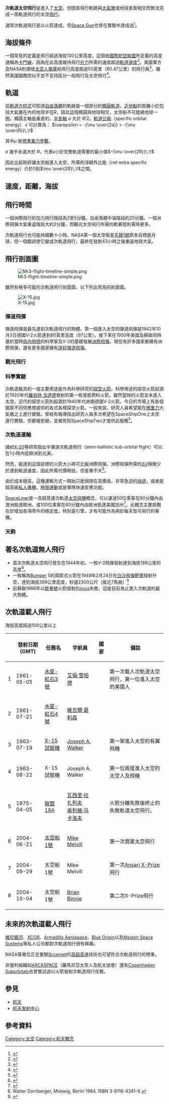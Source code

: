 {{Spaceflight sidebar}}{{noteTA
|1=zh:次軌道;zh-cn:亚轨道;
}}

'''次軌道太空飛行'''是進入了[[太空|太空]]，但因其飛行軌跡與[[大氣層|大氣層]]或地球表面相交而無法完成一周軌道飛行的太空[[航天|飛行]]。

通常次軌道飛行是以火箭達成，但[[Space_Gun|Space Gun]]也曾在實驗中達成過<ref>{{Cite web|title=Martlet|url=http://www.astronautix.com/fam/martlet.htm|date=Encyclopedia Astronautica|archiveurl=https://web.archive.org/web/20100926022558/http://www.astronautix.com/fam/martlet.htm|archivedate=2010-09-26|deadurl=yes}}</ref>。

==海拔條件==
一個常見的定義是飛行超過海拔100公里高度，這個由[[國際航空聯盟|國際航空聯盟]]所定義的高度通稱為[[卡門線|卡門線]]，因為在此高度維持飛行[[升力|升力]]所需的速度超過[[軌道速度|軌道速度]]<ref>{{cite web|title=100 km Altitude Boundary for Astronautics|url=http://nccur.lib.nccu.edu.tw/handle/140.119/51133|access-date=2014-05-26|publisher=[[国际航空联合会|Fédération Aéronautique Internationale]]|archive-url=https://web.archive.org/web/20201221031527/http://nccur.lib.nccu.edu.tw/handle/140.119/51133|archive-date=2020-12-21|dead-url=no}}</ref>。美國軍方及NASA則頒發[[太空人徽章|太空人徽章]]給飛行高度超過50英里（80.47公里）的飛行員<ref>{{Cite web|title=X-15 Space Pioneers Now Honored as Astronauts|url=http://www.nasa.gov/centers/dryden/news/NewsReleases/2005/05-57.html|access-date=2014-05-26|publisher=NASA|archive-url=https://web.archive.org/web/20170611194526/https://www.nasa.gov/centers/dryden/news/NewsReleases/2005/05-57.html|archive-date=2017-06-11|dead-url=no}}</ref>，雖然美國國務院似乎並不支持區分一般飛行及太空飛行<ref>{{Cite web|title=85. U.S. Statement, Definition and Delimitation of Outer Space And The Character And Utilization Of The Geostationary Orbit, Legal Subcommittee of the United Nations Committee on the Peaceful Uses of Outer Space at its 40th Session in Vienna from April|url=http://www.state.gov/s/l/22718.htm|access-date=2014-05-26|publisher=U.S. Department of State|archive-url=https://web.archive.org/web/20190503025225/https://www.state.gov/s/l/22718.htm|archive-date=2019-05-03|dead-url=no}}</ref>。

==軌道==
從[[軌道方程式|軌道方程式]]可知道[[自由落體|自由落體]]的軌跡是一個部分的[[橢圓軌道|橢圓軌道]]。[[近地點|近地點]]的距離小於包括大氣層在內的地球半徑''R''，因此這個橢圓與地球相交，太空船不可能繞地球一圈。橢圓主軸是垂直的，[[半長軸|半長軸]] ''a'' 大於 ''R''/2。[[軌道比能|軌道比能]]（specific orbital energy）
<math>\epsilon</math> 可計算為：
<math>\varepsilon = -{\mu \over{2a}} > -{\mu \over{R}}\,\!</math>

其中<math>\mu\,\!</math>是[[標準重力參數|標準重力參數]]。

''a'' 幾乎永遠大於 ''R''，代表<math>\epsilon</math>小於完整軌道需要的最小值<math>-{\mu \over{2R}}\,\!</math>
 
因此比起剛好讓太空船進入太空，所需的淨額外比能（net extra specific energy）介於0到<math>\mu \over{2R}\,\!</math>之間。

==速度，距離，海拔==

==飛行時間==
一個洲際飛行的加力飛行階段為3至5分鐘，自由落體中端階段約25分鐘。一個洲際飛彈大氣重返階段大約2分鐘，而觀光太空飛行所需的軟著陸則需時更多。

次軌道飛行也可能持續數十小時。NASA第一個太空衛星[[先鋒1號|先鋒1號]]原本目標是月球，但一個錯誤使它變成次軌道飛行，最終在發射43小時之後重返地球大氣。

==飛行剖面圖==
[[File:Mr3-flight-timeline-simple.png|thumb]]

雖然有極多可能的次軌道飛行剖面圖，以下列出常見的剖面圖。

[[File:X-15.jpg|thumb]]

===彈道飛彈===
彈道飛彈是最先達到次軌道飛行的物體。第一個進入太空的彈道飛彈是1942年10月3日德國V-2火箭達到60英里高度（97公里）。接下來在1950年美國及蘇聯同時基於當時[[佩內明德|佩內明德]]的科學家及V-2的基礎發展[[洲際飛彈|洲際飛彈]]。現在有許多國家都擁有洲際飛彈，還有更多國家擁有[[遠程彈道飛彈|遠程彈道飛彈]]。

===觀光飛行===

===科學實驗===
次軌道載具的一個主要用途是作為科學研究的[[探空火箭|探空火箭]]。科學用途的探空火箭起源於1920年代[[羅伯特·戈達德|羅伯特·戈達德]]發射的第一枚液態燃料火箭，雖然當時的火箭並未進入太空。近代的探空火箭則起源於1940年代末期德國V-2火箭。今日的市場上有各個國家不同供應商提供的各式各樣探空火箭。一般來說，研究人員希望能在[[微重力|微重力]]大氣層之上進行實驗。曾經有報導指出研究人員多次希望在SpaceShipOne上太空進行實驗，但都被拒絕，並被告知SpaceShipTwo才提供此服務<ref>{{Cite news|title='No experiments' for SpaceShipOne|url=http://news.bbc.co.uk/2/hi/science/nature/3722596.stm|date=2004-10-07|accessdate=2022-05-08|language=en-GB}}</ref>。

===次軌道運輸===
諸如[[X-20試驗機|X-20]]等研究指出半彈道次軌道飛行（semi-ballistic sub-orbital flight）可以在1小時內從歐洲到北美。

然而，能達到這個目標的火箭大小將可比擬洲際飛彈。洲際飛彈所需的[[ΔV|ΔV]]稍微少於達到軌道速度，因此所需代價稍低，但差異不大<ref>{{Cite web|title=Point-to-point suborbital transportation: sounds good on paper, but…|url=http://www.thespacereview.com/article/1118/1|access-date=2014-05-26|publisher=The Space Review|archive-url=https://web.archive.org/web/20170801074751/http://www.thespacereview.com/article/1118/1|archive-date=2017-08-01|dead-url=no}}</ref>。

由於成本極高，這種運輸方式一開始只能侷限在高價值，非常急迫的[[速遞|快遞]]，或者是超高級[[商務噴射機|私人專機]]，[[極限運動|極限運動]]或是軍隊快速反應功能。

[[SpaceLiner|SpaceLiner]]是一高超音速次軌道[[太空飛機|太空飛機]]概念，可以運送50位乘客在90分鐘內由澳洲抵達歐洲，或100位乘客在60分鐘內由歐洲抵達美國加州<ref>{{Cite journal|title=Promising roadmap alternatives for the SpaceLiner|url=https://linkinghub.elsevier.com/retrieve/pii/S0094576510000445|last=Sippel|first=Martin|date=2010-06|journal=Acta Astronautica|issue=11-12|doi=10.1016/j.actaastro.2010.01.020|volume=66|pages=1652–1658|language=en}}</ref>。此概念主要挑戰在於增加各項零件的穩定度，特別是引擎，才有可能作為用於每天皆可飛行的客機。

===天鉤===

==著名次軌道無人飛行==
* 首次次軌道太空飛行發生在1944年初，一枚V-2飛彈發射達到海拔189公里的高度<ref>Walter Dornberger, Moewig, Berlin 1984. ISBN 3-8118-4341-9.</ref>{{citation needed|date=September 2012}}。<!-- need a citation for the height. All the sources I recall just spoke of crossing the Karman line, but I know no source that claimed 189km max. alt. -->
* 一枚稱為[[Bumper_(rocket)|Bumper]] 5的兩節式火箭在1949年2月24日在[[白沙飛彈靶場|白沙飛彈靶場]]發射升空，達到海拔399公里高度，秒速2300公尺（接近7馬赫）<ref>{{cite web|title=Bumper Project|url=http://www.wsmr.army.mil/pao/FactSheets/bump.htm|publisher=White Sands Missile Range|archiveurl=https://web.archive.org/web/20080110163113/http://www.wsmr.army.mil/pao/FactSheets/bump.htm|archivedate=2008-01-10|deadurl=yes}}</ref>
* 前蘇聯1986年以[[能量號運載火箭|能量號]]火箭發射[[Polyus|Polyus]]失敗，這是目前為止進入次軌道的最大物體。

==次軌道載人飛行==
海拔高度超過100公里以上
{| class="wikitable"
!
!發射日期 (GMT)
!任務名
!宇航員
!國家
!備註
|-
|1
|1961-05-05
|[[水星-紅石3號|水星-紅石3號]]
|[[艾倫·雪帕德|艾倫·雪帕德]]
|{{美國}}
|第一次載人次軌道太空飛行，第一位進入太空的美國人
|-
|2
|1961-07-21
|[[水星-紅石4號|水星-紅石4號]]
|[[維吉爾·葛利森|維吉爾·葛利森]]
|{{美國}}
|
|-
|3
|1963-07-19
|[[X-15試驗機|X-15試驗機]]
|[[Joseph_A._Walker|Joseph A. Walker]]
|{{USA}}
|第一架進入太空的有翼飛機
|-
|4
|1963-08-22
|X-15試驗機
|Joseph A. Walker
|{{USA}}
|第一位兩度進入太空的太空人及飛機
|-
|5
|1975-04-05
|[[联盟18А|联盟18А]]
|[[瓦西里·拉扎列夫|瓦西里·拉扎列夫]]<br>[[奥列格·马卡洛夫|奥列格·马卡洛夫]]
|{{USSR}}
|火箭分離失敗後終止的失敗軌道太空飛行。
|-
|6
|2004-06-21
|[[太空船1號|太空船1號]]
|[[Mike_Melvill|Mike Melvill]]
|{{USA}}
|第一次商業太空飛行
|-
|7
|2004-09-29
|太空船1號
|Mike Melvill
|{{USA}}
|第一次[[Ansari_X-Prize|Ansari X-Prize]]飛行 
|-
|8
|2004-10-04
|太空船1號
|[[Brian_Binnie|Brian Binnie]]
|{{USA}}
|第二次X-Prize飛行
|}

==未來的次軌道載人飛行==
[[維珍銀河|維珍銀河]]、[[XCOR|XCOR]]、[[Armadillo_Aerospace|Armadillo Aerospace]]、[[藍色起源|Blue Origin]]以及[[Masten_Space_Systems|Masten Space Systems]]等私人公司都對次軌道飛行很有興趣。

NASA等單位正在實驗[[超音速燃燒衝壓發動機|Scramjet]]的[[高超音速|高超音速]]技術也可望符合次軌道飛行的標準。

非營利組織如[[ARCASPACE|ARCASPACE]]（羅馬尼亞太空人及航太協會）還有[[Copenhagen_Suborbitals|Copenhagen Suborbitals]]也曾嘗試過以火箭發射次軌道飛行任務。

==參見==
{{Portal|航天}}
* [[航天|航天]]
* [[航天发射中心|航天发射中心]]

==參考資料==
{{reflist}}
{{航天}}
[[Category:太空|Category:太空]]
[[Category:航天概念|Category:航天概念]]